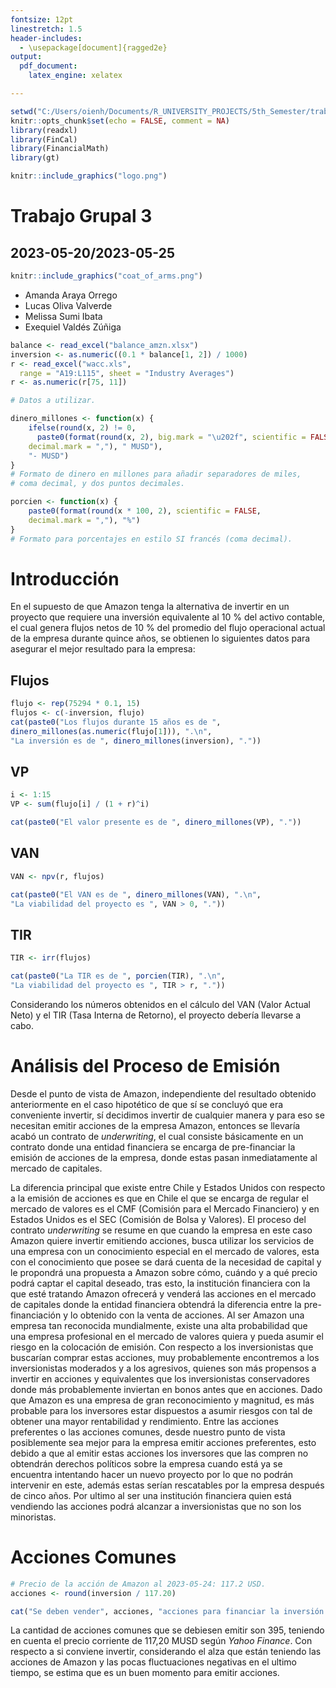 ```yaml
---
fontsize: 12pt
linestretch: 1.5
header-includes:
  - \usepackage[document]{ragged2e}
output: 
  pdf_document: 
    latex_engine: xelatex

---
```


```r
setwd("C:/Users/oienh/Documents/R_UNIVERSITY_PROJECTS/5th_Semester/trabajo_grupal_3")
knitr::opts_chunk$set(echo = FALSE, comment = NA)
library(readxl)
library(FinCal)
library(FinancialMath)
library(gt)
```

```r
knitr::include_graphics("logo.png")
```

\center

# Trabajo Grupal 3
## 2023-05-20/2023-05-25

```r
knitr::include_graphics("coat_of_arms.png")
```

* Amanda Araya Orrego
* Lucas Oliva Valverde
* Melissa Sumi Ibata
* Exequiel Valdés Zúñiga

\newpage
\justifying


```r
balance <- read_excel("balance_amzn.xlsx")
inversion <- as.numeric((0.1 * balance[1, 2]) / 1000)
r <- read_excel("wacc.xls",
  range = "A19:L115", sheet = "Industry Averages")
r <- as.numeric(r[75, 11])

# Datos a utilizar.
```

```r
dinero_millones <- function(x) {
    ifelse(round(x, 2) != 0,
      paste0(format(round(x, 2), big.mark = "\u202f", scientific = FALSE,
    decimal.mark = ","), " MUSD"),
    "- MUSD")
}
# Formato de dinero en millones para añadir separadores de miles,
# coma decimal, y dos puntos decimales.

porcien <- function(x) {
    paste0(format(round(x * 100, 2), scientific = FALSE,
    decimal.mark = ","), "%")
}
# Formato para porcentajes en estilo SI francés (coma decimal).
```

# Introducción

En el supuesto de que Amazon tenga la alternativa de invertir
en un proyecto que requiere una inversión equivalente al 10 % del
activo contable, el cual genera flujos netos de 10 % del promedio
del flujo operacional actual de la empresa durante quince años, 
se obtienen lo siguientes datos para asegurar el mejor resultado para
la empresa:

## Flujos

```r
flujo <- rep(75294 * 0.1, 15)
flujos <- c(-inversion, flujo)
cat(paste0("Los flujos durante 15 años es de ",
dinero_millones(as.numeric(flujo[1])), ".\n",
"La inversión es de ", dinero_millones(inversion), "."))
```

## VP

```r
i <- 1:15
VP <- sum(flujo[i] / (1 + r)^i)

cat(paste0("El valor presente es de ", dinero_millones(VP), "."))
```

## VAN

```r
VAN <- npv(r, flujos)

cat(paste0("El VAN es de ", dinero_millones(VAN), ".\n",
"La viabilidad del proyecto es ", VAN > 0, "."))
```

## TIR

```r
TIR <- irr(flujos)

cat(paste0("La TIR es de ", porcien(TIR), ".\n",
"La viabilidad del proyecto es ", TIR > r, "."))
```
Considerando los números obtenidos en el cálculo
del VAN (Valor Actual Neto) y el TIR (Tasa Interna de Retorno),
el proyecto debería llevarse a cabo.

# Análisis del Proceso de Emisión

Desde el punto de vista de Amazon, independiente del
resultado obtenido anteriormente en el caso hipotético de que
sí se concluyó que era conveniente invertir, sí decidimos invertir de
cualquier manera y para eso se necesitan emitir acciones
de la empresa Amazon, entonces se llevaría acabó un
contrato de *underwriting*, el cual consiste básicamente
en un contrato donde una entidad financiera se encarga
de pre-financiar la emisión de acciones de la empresa,
donde estas pasan inmediatamente al mercado de capitales.

La diferencia principal que existe entre Chile y Estados Unidos
con respecto a la emisión de acciones es que en Chile el
que se encarga de regular el mercado de valores es el CMF
(Comisión para el Mercado Financiero) y en Estados Unidos
es el SEC (Comisión de Bolsa y Valores). El proceso del contrato
*underwriting* se resume en que cuando la empresa en este
caso Amazon quiere invertir emitiendo acciones, busca utilizar
los servicios de una empresa con un conocimiento especial
en el mercado de valores, esta con el conocimiento que
posee se dará cuenta de la necesidad de capital y le
propondrá una propuesta a Amazon sobre cómo, cuándo y a
qué precio podrá captar el capital deseado, tras esto, la
institución financiera con la que esté tratando Amazon
ofrecerá y venderá las acciones en el mercado de capitales
donde la entidad financiera obtendrá la diferencia entre
la pre-financiación y lo obtenido con la venta de acciones.
Al ser Amazon una empresa tan reconocida mundialmente,
existe una alta probabilidad que una empresa profesional
en el mercado de valores quiera y pueda asumir el riesgo
en la colocación de emisión.  Con respecto a los inversionistas
que buscarían comprar estas acciones, muy probablemente encontremos
a los inversionistas moderados y a los agresivos, quienes son
más propensos a invertir en acciones y equivalentes que los
inversionistas conservadores donde más probablemente inviertan
en bonos antes que en acciones. Dado que Amazon es una empresa
de gran reconocimiento y magnitud, es más probable para los
inversores estar dispuestos a asumir riesgos con tal de
obtener una mayor rentabilidad y rendimiento. Entre las
acciones preferentes o las acciones comunes, desde nuestro
punto de vista posiblemente sea mejor para la empresa
emitir acciones preferentes, esto debido a que al emitir
estas acciones los inversores que las compren no obtendrán
derechos políticos sobre la empresa cuando está
ya se encuentra intentando hacer un nuevo proyecto por
lo que no podrán intervenir en este, además estas serían
rescatables por la empresa después de cinco años. Por ultimo
al ser una institución financiera quien está vendiendo las
acciones podrá alcanzar a inversionistas que no son los minoristas.

# Acciones Comunes

```r
# Precio de la acción de Amazon al 2023-05-24: 117.2 USD.
acciones <- round(inversion / 117.20)

cat("Se deben vender", acciones, "acciones para financiar la inversión.")
```

La cantidad de acciones comunes que se debiesen emitir son 395,
teniendo en cuenta el precio corriente de 117,20 MUSD según
*Yahoo Finance*. Con respecto a si conviene invertir,
considerando el alza que están teniendo las acciones de
Amazon y las pocas fluctuaciones negativas en el ultimo
tiempo, se estima que es un buen momento para emitir acciones.